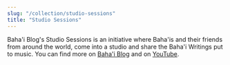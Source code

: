 ```yaml
---
slug: "/collection/studio-sessions"
title: "Studio Sessions"
---
```



<ProseWrapper>
    Baha'i Blog's Studio Sessions is an initiative where Baha'is and their friends from around the world, come into a studio and share the Baha'i Writings put to music.
    You can find more on <a href="https://www.bahaiblog.net/video-category/studio-sessions/">Baha'i Blog</a> and on <a href="https://www.youtube.com/playlist?list=PLePDtgwcyKAScvchcLzY-XZTmP2tdN-EY">YouTube</a>.
</ProseWrapper>

<SongCollection>
    <Song songSlug="find-me" />
    <Song songSlug="at-all-times-2" />
    <Song songSlug="no-one-but-thee" />
    <Song songSlug="say-god-sufficeth-2" />
    <Song songSlug="shine-ye" />
    <Song songSlug="the-balance" />
    <Song songSlug="the-bab" />
    <Song songSlug="the-gate-of-god" />
    <Song songSlug="thought-of-love" />
    <Song songSlug="o-verlichte-jeugd" />
</SongCollection>